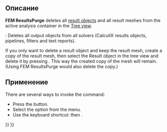 <languages/>

<div class="mw-translate-fuzzy">
{{Docnav/ru
|[[FEM_SolverRun/ru|Solver run calculation]]
|[[FEM_ResultShow/ru|Показать результат]]
|[[FEM_Workbench/ru|FEM]]
|IconL=FEM_RunSolver.png
|IconC=Workbench_FEM.svg
|IconR=FEM_ShowResult.png
}}
</div>

<div class="mw-translate-fuzzy">
{{GuiCommand/ru
|Name=FEM ResultsPurge
|Name/ru=FEM ResultsPurge
|MenuLocation=Results → Purge results
|Workbenches=[[FEM_Workbench/ru|FEM]]
|Shortcut={{KEY|S}} {{KEY|S}}
|SeeAlso=[[FEM_tutorial/ru|FEM tutorial]]
}}
</div>

<span id="Description"></span>
==Описание==

'''FEM ResultsPurge''' deletes all [[FEM_ResultShow|result objects]] and all result meshes from the active analysis container in the [[Tree_view|Tree view]].

{{VersionPlus|1.1}}: Deletes all output objects from all solvers (CalculiX results objects, pipelines, filters and text reports).

If you only want to delete a result object and keep the result mesh, create a copy of the result mesh, then select the Result object in the tree view and delete it by pressing {{KEY|Del}}. This way the created copy of the mesh will remain. (Using FEM ResultsPurge would also delete the copy.)

<span id="Usage"></span>
==Применение==

There are several ways to invoke the command:
* Press the {{Button|[[Image:FEM_ResultsPurge.svg|16px]] [[FEM_ResultsPurge|Purge results]]}} button.
* Select the {{MenuCommand|Results → [[Image:FEM_ResultsPurge.svg|16px]] Purge results}} option from the menu.
* Use the keyboard shortcut: {{KEY|R}} then {{KEY|P}}.


<div class="mw-translate-fuzzy">
{{Docnav/ru
|[[FEM_SolverRun/ru|Solver run calculation]]
|[[FEM_ResultShow/ru|Показать результат]]
|[[FEM_Workbench/ru|FEM]]
|IconL=FEM_RunSolver.png
|IconC=Workbench_FEM.svg
|IconR=FEM_ShowResult.png
}}
</div>

{{FEM Tools navi{{#translation:}}}}
{{Userdocnavi{{#translation:}}}}
{{clear}}